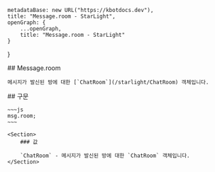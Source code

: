 
    metadataBase: new URL("https://kbotdocs.dev"),
    title: "Message.room - StarLight",
    openGraph: {
        ...openGraph,
        title: "Message.room - StarLight"
    }
}

<Section>
    ## Message.room

    메시지가 발신된 방에 대한 [`ChatRoom`](/starlight/ChatRoom) 객체입니다.
</Section>
<Section>
    ## 구문

    ~~~js
    msg.room;
    ~~~

    <Section>
        ### 값

        `ChatRoom` - 메시지가 발신된 방에 대한 `ChatRoom` 객체입니다.
    </Section>
</Section>